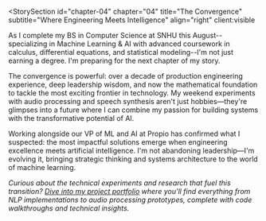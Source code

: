 
<StorySection 
  id="chapter-04"
  chapter="04" 
  title="The Convergence"
  subtitle="Where Engineering Meets Intelligence"
  align="right"
  client:visible
>
  As I complete my BS in Computer Science at SNHU this August--specializing in Machine Learning & AI with advanced coursework in calculus, differential equations, and statistical modeling--I'm not just earning a degree. I'm preparing for the next chapter of my story.

  The convergence is powerful: over a decade of production engineering experience, deep leadership wisdom, and now the mathematical foundation to tackle the most exciting frontier in technology. My weekend experiments with audio processing and speech synthesis aren't just hobbies—they're glimpses into a future where I can combine my passion for building systems with the transformative potential of AI.

  Working alongside our VP of ML and AI at Propio has confirmed what I suspected: the most impactful solutions emerge when engineering excellence meets artificial intelligence. I'm not abandoning leadership—I'm evolving it, bringing strategic thinking and systems architecture to the world of machine learning.

  *Curious about the technical experiments and research that fuel this transition? <a href="">Dive into my project portfolio</a> where you'll find everything from NLP implementations to audio processing prototypes, complete with code walkthroughs and technical insights.*
</StorySection>